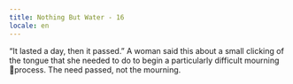 ```yaml
---
title: Nothing But Water - 16
locale: en
---
```


<GridColumns>
  <Column start="2">
    <NothingButWaterFontMedium>
      “It lasted a day, then it passed.” A woman said this about a small clicking of the tongue that she needed to do to begin a particularly difficult mourning process. The need passed, not the mourning.
    </NothingButWaterFontMedium>
  </Column>
</GridColumns>
